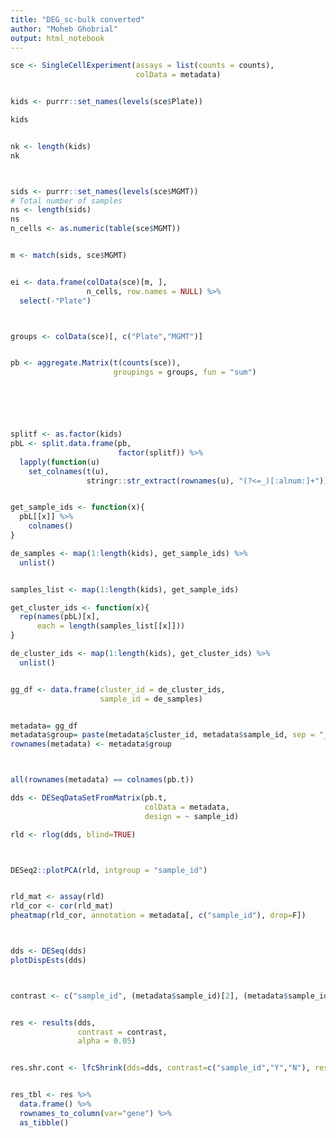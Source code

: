 ---
title: "DEG_sc-bulk converted"
author: "Moheb Ghobrial"
output: html_notebook
---


```{r}
sce <- SingleCellExperiment(assays = list(counts = counts), 
                            colData = metadata)


kids <- purrr::set_names(levels(sce$Plate))

kids


nk <- length(kids)
nk



sids <- purrr::set_names(levels(sce$MGMT))
# Total number of samples 
ns <- length(sids)
ns
n_cells <- as.numeric(table(sce$MGMT))


m <- match(sids, sce$MGMT)


ei <- data.frame(colData(sce)[m, ], 
                 n_cells, row.names = NULL) %>% 
  select(-"Plate")



groups <- colData(sce)[, c("Plate","MGMT")]


pb <- aggregate.Matrix(t(counts(sce)), 
                       groupings = groups, fun = "sum")






splitf <- as.factor(kids)
pbL <- split.data.frame(pb, 
                        factor(splitf)) %>%
  lapply(function(u) 
    set_colnames(t(u), 
                 stringr::str_extract(rownames(u), "(?<=_)[:alnum:]+")))


get_sample_ids <- function(x){
  pbL[[x]] %>%
    colnames()
}

de_samples <- map(1:length(kids), get_sample_ids) %>%
  unlist()


samples_list <- map(1:length(kids), get_sample_ids)

get_cluster_ids <- function(x){
  rep(names(pbL)[x], 
      each = length(samples_list[[x]]))
}

de_cluster_ids <- map(1:length(kids), get_cluster_ids) %>%
  unlist()


gg_df <- data.frame(cluster_id = de_cluster_ids,
                    sample_id = de_samples)


metadata= gg_df
metadata$group= paste(metadata$cluster_id, metadata$sample_id, sep = "_")
rownames(metadata) <- metadata$group



all(rownames(metadata) == colnames(pb.t))     

dds <- DESeqDataSetFromMatrix(pb.t, 
                              colData = metadata, 
                              design = ~ sample_id)

rld <- rlog(dds, blind=TRUE)



DESeq2::plotPCA(rld, intgroup = "sample_id")


rld_mat <- assay(rld)
rld_cor <- cor(rld_mat)
pheatmap(rld_cor, annotation = metadata[, c("sample_id"), drop=F])



dds <- DESeq(dds)
plotDispEsts(dds)



contrast <- c("sample_id", (metadata$sample_id)[2], (metadata$sample_id)[1])


res <- results(dds, 
               contrast = contrast,
               alpha = 0.05)


res.shr.cont <- lfcShrink(dds=dds, contrast=c("sample_id","Y","N"), res=res,  type = c("normal"))


res_tbl <- res %>%
  data.frame() %>%
  rownames_to_column(var="gene") %>%
  as_tibble()

```

